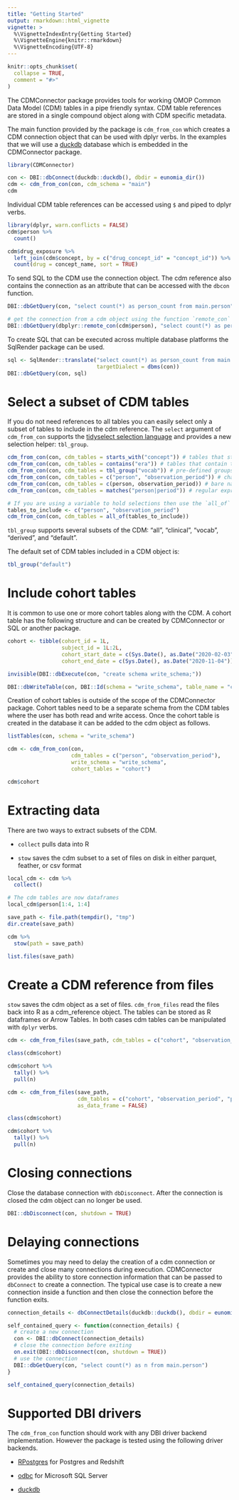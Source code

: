 ```yaml
---
title: "Getting Started"
output: rmarkdown::html_vignette
vignette: >
  %\VignetteIndexEntry{Getting Started}
  %\VignetteEngine{knitr::rmarkdown}
  %\VignetteEncoding{UTF-8}
---
```


```r
knitr::opts_chunk$set(
  collapse = TRUE,
  comment = "#>"
)
```

The CDMConnector package provides tools for working OMOP Common Data Model (CDM) tables in a pipe friendly syntax. CDM table references are stored in a single compound object along with CDM specific metadata.

The main function provided by the package is `cdm_from_con` which creates a CDM connection object that can be used with dplyr verbs. In the examples that we will use a [duckdb](https://duckdb.org/) database which is embedded in the CDMConnector package.

```r
library(CDMConnector)

con <- DBI::dbConnect(duckdb::duckdb(), dbdir = eunomia_dir())
cdm <- cdm_from_con(con, cdm_schema = "main")
cdm
```

Individual CDM table references can be accessed using `$` and piped to dplyr verbs.

```r
library(dplyr, warn.conflicts = FALSE)
cdm$person %>% 
  count()

cdm$drug_exposure %>% 
  left_join(cdm$concept, by = c("drug_concept_id" = "concept_id")) %>% 
  count(drug = concept_name, sort = TRUE)
```

To send SQL to the CDM use the connection object. The cdm reference also contains the connection as an attribute that can be accessed with the `dbcon` function.

```r
DBI::dbGetQuery(con, "select count(*) as person_count from main.person")

# get the connection from a cdm object using the function `remote_con` from dbplyr
DBI::dbGetQuery(dbplyr::remote_con(cdm$person), "select count(*) as person_count from main.person")
```

To create SQL that can be executed across multiple database platforms the SqlRender package can be used.

```r
sql <- SqlRender::translate("select count(*) as person_count from main.person",
                            targetDialect = dbms(con))
DBI::dbGetQuery(con, sql)
```

# Select a subset of CDM tables

If you do not need references to all tables you can easily select only a subset of tables to include in the cdm reference. The `select` argument of `cdm_from_con` supports the [tidyselect selection language](https://tidyselect.r-lib.org/reference/language.html) and provides a new selection helper: `tbl_group`.

```r
cdm_from_con(con, cdm_tables = starts_with("concept")) # tables that start with 'concept'
cdm_from_con(con, cdm_tables = contains("era")) # tables that contain the substring 'era'
cdm_from_con(con, cdm_tables = tbl_group("vocab")) # pre-defined groups
cdm_from_con(con, cdm_tables = c("person", "observation_period")) # character vector
cdm_from_con(con, cdm_tables = c(person, observation_period)) # bare names
cdm_from_con(con, cdm_tables = matches("person|period")) # regular expression

# If you are using a variable to hold selections then use the `all_of` selection helper
tables_to_include <- c("person", "observation_period")
cdm_from_con(con, cdm_tables = all_of(tables_to_include))
```

`tbl_group` supports several subsets of the CDM: "all", "clinical", "vocab", "derived", and "default".

The default set of CDM tables included in a CDM object is:

```r
tbl_group("default")
```

# Include cohort tables

It is common to use one or more cohort tables along with the CDM. A cohort table has the following structure and can be created by CDMConnector or SQL or another package.

```r
cohort <- tibble(cohort_id = 1L,
                 subject_id = 1L:2L,
                 cohort_start_date = c(Sys.Date(), as.Date("2020-02-03")),
                 cohort_end_date = c(Sys.Date(), as.Date("2020-11-04")))

invisible(DBI::dbExecute(con, "create schema write_schema;"))

DBI::dbWriteTable(con, DBI::Id(schema = "write_schema", table_name = "cohort"), cohort)

```

Creation of cohort tables is outside of the scope of the CDMConnector package. Cohort tables need to be a separate schema from the CDM tables where the user has both read and write access. Once the cohort table is created in the database it can be added to the cdm object as follows.

```r
listTables(con, schema = "write_schema")

cdm <- cdm_from_con(con, 
                    cdm_tables = c("person", "observation_period"), 
                    write_schema = "write_schema",
                    cohort_tables = "cohort") 

cdm$cohort
```

# Extracting data

There are two ways to extract subsets of the CDM.

-   `collect` pulls data into R

-   `stow` saves the cdm subset to a set of files on disk in either parquet, feather, or csv format

```r
local_cdm <- cdm %>% 
  collect()

# The cdm tables are now dataframes
local_cdm$person[1:4, 1:4] 
```

```r
save_path <- file.path(tempdir(), "tmp")
dir.create(save_path)

cdm %>% 
  stow(path = save_path)

list.files(save_path)
```

# Create a CDM reference from files

`stow` saves the cdm object as a set of files. `cdm_from_files` read the files back into R as a cdm_reference object. The tables can be stored as R dataframes or Arrow Tables. In both cases cdm tables can be manipulated with `dplyr` verbs.

```r
cdm <- cdm_from_files(save_path, cdm_tables = c("cohort", "observation_period", "person"))

class(cdm$cohort)

cdm$cohort %>% 
  tally() %>% 
  pull(n)

cdm <- cdm_from_files(save_path, 
                      cdm_tables = c("cohort", "observation_period", "person"), 
                      as_data_frame = FALSE)

class(cdm$cohort)

cdm$cohort %>% 
  tally() %>% 
  pull(n)
```

# Closing connections

Close the database connection with `dbDisconnect`. After the connection is closed the cdm object can no longer be used.

```r
DBI::dbDisconnect(con, shutdown = TRUE)
```

# Delaying connections

Sometimes you may need to delay the creation of a cdm connection or create and close many connections during execution. CDMConnector provides the ability to store connection information that can be passed to `dbConnect` to create a connection. The typical use case is to create a new connection inside a function and then close the connection before the function exits.

```r
connection_details <- dbConnectDetails(duckdb::duckdb(), dbdir = eunomia_dir())

self_contained_query <- function(connection_details) {
  # create a new connection
  con <- DBI::dbConnect(connection_details)
  # close the connection before exiting 
  on.exit(DBI::dbDisconnect(con, shutdown = TRUE))
  # use the connection
  DBI::dbGetQuery(con, "select count(*) as n from main.person")
}

self_contained_query(connection_details)
```

# Supported DBI drivers

The `cdm_from_con` function should work with any DBI driver backend implementation. However the package is tested using the following driver backends.

-   [RPostgres](https://rpostgres.r-dbi.org/) for Postgres and Redshift

-   [odbc](https://github.com/r-dbi/odbc) for Microsoft SQL Server

-   [duckdb](https://duckdb.org/docs/api/r)

    ::: {style="margin-bottom:3cm;"}
    :::
